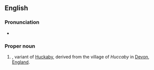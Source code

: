 ==English==

===Pronunciation===
* {{IPA|en|/ˈhʌkəbi/}}

===Proper noun===
{{en-proper noun}}

# {{surname|en|rare [[habitational]]|from=Old English|nodot=1}}, variant of [[Huckaby]], derived from the village of ''Huccaby'' in [[Devon]], [[England]].